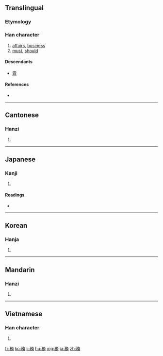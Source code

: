{{also|务}}
==Translingual==

===Etymology===
{{Han compound|敄|力|c1=p|c2=s|t2=strength|ls=psc}}

===Han character===
{{Han char|rn=19|rad=力|as=09|sn=11|four=1822<sub>7</sub>|canj=弓竹竹水尸 (NHHES), 弓竹人大尸 (NHOKS)|ids=⿰矛务}}

# [[affairs]], [[business]]
# [[must]], [[should]]

====Descendants====
* [[霧]]

====References====
* {{Han ref|kx=0148.200|dkj=02394|dj=0334.040|hdz=42765.090|uh=52D9|ud=21209|bh=B0C8|bd=45256}}

----

==Cantonese==

===Hanzi===
{{yue-hanzi|jyut=|y=mou6|sim=务}}

# {{defn|Cantonese|sort=力09}}

----

==Japanese==

===Kanji===
{{ja-kanji|grade=5|rs=力09}}

# {{defn|Japanese|sort=力09}}

====Readings====
* {{ja-readings|on=[[む]] (mu)|kun=[[つとめる]] (tsutomeru), [[つとめ]] (tsutome)}}

----

==Korean==

===Hanja===
{{ko-hanja|hangeul=무|rv=mu|mr=mu}}

# {{defn|Korean|sort=力09}}

----

==Mandarin==

===Hanzi===
{{cmn-hanzi|sim=务|pin=[[shēng]] ([[sheng1]]), [[wù]] ([[wu4]])|wg=sheng<sup>1</sup>, wu<sup>4</sup>}}

# {{defn|Mandarin|sort=力09}}

----

==Vietnamese==

===Han character===
{{vi-hantu|[[vụ]], [[múa]], [[mùa]]|rs=力09}}

# {{defn|Vietnamese|sort=力09}}

[[fr:務]]
[[ko:務]]
[[li:務]]
[[hu:務]]
[[mg:務]]
[[ja:務]]
[[zh:務]]